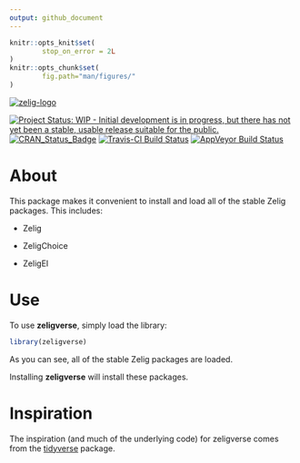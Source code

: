 ```yaml
---
output: github_document
---
```


<!-- README.md is generated from README.Rmd. Please edit that file -->

```r
knitr::opts_knit$set(
        stop_on_error = 2L
)
knitr::opts_chunk$set(
        fig.path="man/figures/"
)
```

[![zelig-logo](man/figures/zelig.png)](http://zeligproject.org)

[![Project Status: WIP - Initial development is in progress, but there has not yet been a stable, usable release suitable for the public.](http://www.repostatus.org/badges/latest/wip.svg)](http://www.repostatus.org/#wip)
[![CRAN_Status_Badge](http://www.r-pkg.org/badges/version/zeligverse)](https://cran.r-project.org/package=zeligverse)
[![Travis-CI Build Status](https://travis-ci.org/IQSS/zeligverse.svg?branch=master)](https://travis-ci.org/IQSS/zeligverse)
[![AppVeyor Build Status](https://ci.appveyor.com/api/projects/status/github/IQSS/zeligverse?branch=master&svg=true)](https://ci.appveyor.com/project/IQSS/zeligverse)

# About

This package makes it convenient to install and load all of the stable Zelig 
packages. This includes:

-   Zelig

-   ZeligChoice

-   ZeligEI

# Use

To use **zeligverse**, simply load the library:

```r
library(zeligverse)
```

As you can see, all of the stable Zelig packages are loaded.

Installing **zeligverse** will install these packages.

# Inspiration

The inspiration (and much of the underlying code) for zeligverse comes from the 
[tidyverse](http://tidyverse.org/) package.
